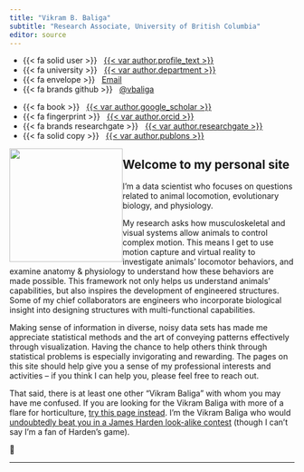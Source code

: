 ```yaml
---
title: "Vikram B. Baliga"
subtitle: "Research Associate, University of British Columbia"
editor: source
---
```


::: {.grid .course-details .course-details-smaller}
::: {.g-col-6 .g-col-md-3}
-   {{< fa solid user >}}  
    [{{< var author.profile_text >}}](%7B%7B%3C%20var%20author.department_profile_url%20%3E%7D%7D)
-   {{< fa university >}}  
    [{{< var author.department >}}](%7B%7B%3C%20var%20author.department_url%20%3E%7D%7D)
-   {{< fa envelope >}}   <a href="mailto:{{< var author.email >}}">Email</a>
-   {{< fa brands github >}}  
    [\@vbaliga](%7B%7B%3C%20var%20author.github_url%20%3E%7D%7D)
:::

::: {.g-col-6 .g-col-md-3}
-   {{< fa book >}}  
    [{{< var author.google_scholar >}}](%7B%7B%3C%20var%20author.google_scholar_url%20%3E%7D%7D)
-   {{< fa fingerprint >}}  
    [{{< var author.orcid >}}](%7B%7B%3C%20var%20author.orcid_url%20%3E%7D%7D)
-   {{< fa brands researchgate >}}  
    [{{< var author.researchgate >}}](%7B%7B%3C%20var%20author.researchgate_url%20%3E%7D%7D)
-   {{< fa solid copy >}}  
    [{{< var author.publons >}}](%7B%7B%3C%20var%20author.publons_url%20%3E%7D%7D)
:::
:::

![](images/vikram_baliga.jpg){fig-alt="Vikram B. Baliga" style="float:left;"
width="200"}

## Welcome to my personal site

I'm a data scientist who focuses on questions related to animal locomotion,
evolutionary biology, and physiology.

My research asks how musculoskeletal and visual systems allow animals to control
complex motion. This means I get to use motion capture and virtual reality to
investigate animals' locomotor behaviors, and examine anatomy & physiology to
understand how these behaviors are made possible. This framework not only helps
us understand animals' capabilities, but also inspires the development of
engineered structures. Some of my chief collaborators are engineers who
incorporate biological insight into designing structures with multi-functional
capabilities.

Making sense of information in diverse, noisy data sets has made me appreciate
statistical methods and the art of conveying patterns effectively through
visualization. Having the chance to help others think through statistical
problems is especially invigorating and rewarding. The pages on this site should
help give you a sense of my professional interests and activities -- if you
think I can help you, please feel free to reach out.

That said, there is at least one other "Vikram Baliga" with whom you may have me
confused. If you are looking for the Vikram Baliga with more of a flare for
horticulture, [try this page
instead](https://www.podchaser.com/creators/vikram-baliga-107a4YrAy8). I'm the
Vikram Baliga who would [undoubtedly beat you in a James Harden look-alike
contest](/images/James-Harden.jpg) (though I can't say I'm a fan of Harden's
game).

🐢

--------------------------------------------------------------------------------
